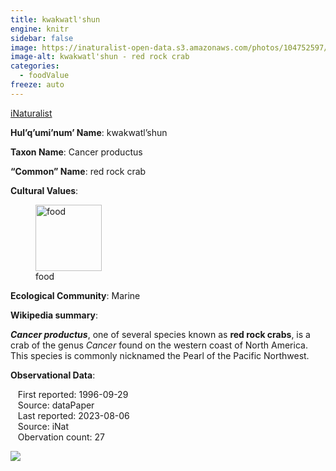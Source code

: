 ```yaml
---
title: kwakwatl'shun
engine: knitr
sidebar: false
image: https://inaturalist-open-data.s3.amazonaws.com/photos/104752597/medium.jpeg
image-alt: kwakwatl'shun - red rock crab
categories:
  - foodValue
freeze: auto
---
```


<div role="img" class="imerss-photo" style="background-image: url(https://inaturalist-open-data.s3.amazonaws.com/photos/104752597/medium.jpeg)" 
 alt="kwakwatl'shun - red rock crab">
 <a href="https://www.inaturalist.org/taxa/47826" target="_blank" class="taxonDisplay-iNat-extern">iNaturalist<span class="external-link"></span></a>
</div>

**Hul'q'umi'num' Name**: kwakwatl'shun



**Taxon Name**: Cancer productus

**"Common" Name**: red rock crab

**Cultural Values**:

:::{layout-nrow=1}
![food](/files/food.svg){width=106px}
:::

**Ecological Community**: Marine

**Wikipedia summary**:
<p class="mw-empty-elt">
</p>

<p><i><b>Cancer productus</b></i>, one of several species known as <b>red rock crabs</b>, is a crab of the genus <i>Cancer</i> found on the western coast of North America. This species is commonly nicknamed the Pearl of the Pacific Northwest.

**Observational Data**:

|    First reported: 1996-09-29

|    Source: dataPaper

|    Last reported: 2023-08-06

|    Source: iNat

|    Obervation count: 27

![](community_dist.png)
